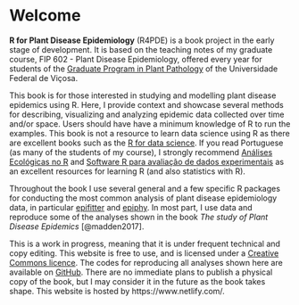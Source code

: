 # Welcome {.unnumbered}

**R for Plant Disease Epidemiology** (R4PDE) is a book project in the early stage of development. It is based on the teaching notes of my graduate course, FIP 602 - Plant Disease Epidemiology, offered every year for students of the [Graduate Program in Plant Pathology](http://www.dfp.ufv.br/grad/) of the Universidade Federal de Viçosa.

This book is for those interested in studying and modelling plant disease epidemics using R. Here, I provide context and showcase several methods for describing, visualizing and analyzing epidemic data collected over time and/or space. Users should have have a minimum knowledge of R to run the examples. This book is not a resource to learn data science using R as there are excellent books such as the [R for data science](https://r4ds.had.co.nz/). If you read Portuguese (as many of the students of my course), I strongly recommend [Análises Ecológicas no R](https://analises-ecologicas.netlify.app/) and [Software R para avaliação de dados experimentais](https://tiagoolivoto.github.io/e-bookr/index.html) as an excellent resources for learning R (and also statistics with R).

Throughout the book I use several general and a few specific R packages for conducting the most common analysis of plant disease epidemiology data, in particular [epifitter](https://alvesks.github.io/epifitter/) and [epiphy](https://chgigot.github.io/epiphy/). In most part, I use data and reproduce some of the analyses shown in the book *The study of Plant Disease Epidemics* [@madden2017].

This is a work in progress, meaning that it is under frequent technical and copy editing. This website is free to use, and is licensed under a [Creative Commons licence](https://creativecommons.org/licenses/by-nc/4.0/). The codes for reproducing all analyses shown here are available on [GitHub](https://github.com/emdelponte/epidemiology-R). There are no immediate plans to publish a physical copy of the book, but I may consider it in the future as the book takes shape. This website is hosted by https://www.netlify.com/.
